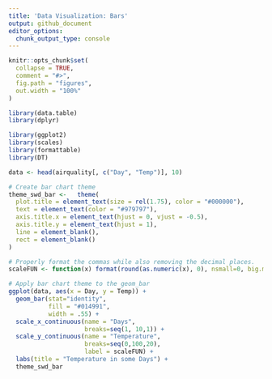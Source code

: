 ```yaml
---
title: 'Data Visualization: Bars'
output: github_document
editor_options: 
  chunk_output_type: console
---
```


```r
knitr::opts_chunk$set(
  collapse = TRUE,
  comment = "#>",
  fig.path = "figures",
  out.width = "100%"
)
```

```r
library(data.table)
library(dplyr)

library(ggplot2)
library(scales)
library(formattable)
library(DT)
```

```r
data <- head(airquality[, c("Day", "Temp")], 10)
```

```r
# Create bar chart theme
theme_swd_bar <-   theme(
  plot.title = element_text(size = rel(1.75), color = "#000000"),
  text = element_text(color = "#979797"),
  axis.title.x = element_text(hjust = 0, vjust = -0.5),
  axis.title.y = element_text(hjust = 1),
  line = element_blank(),
  rect = element_blank()
)

# Properly format the commas while also removing the decimal places.
scaleFUN <- function(x) format(round(as.numeric(x), 0), nsmall=0, big.mark=",")

# Apply bar chart theme to the geom_bar
ggplot(data, aes(x = Day, y = Temp)) +
  geom_bar(stat="identity",
           fill = "#014991",
           width = .55) +
  scale_x_continuous(name = "Days",
                     breaks=seq(1, 10,1)) +
  scale_y_continuous(name = "Temperature",
                     breaks=seq(0,100,20),
                     label = scaleFUN) +
  labs(title = "Temperature in some Days") +
  theme_swd_bar
```

